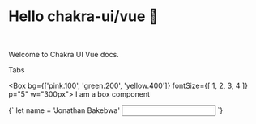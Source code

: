 
# Hello chakra-ui/vue :rocket: 
<br />

Welcome to Chakra UI Vue docs.

<nuxt-link to="/tabs"> Tabs </nuxt-link>

<Box bg={['pink.100', 'green.200', 'yellow.400']} fontSize={[ 1, 2, 3, 4 ]} p="5" w="300px">
  I am a box component
</Box>

<LiveEditor>
{`
let name = 'Jonathan Bakebwa'

<input type="text" v-model="name" />
`}
</LiveEditor>

